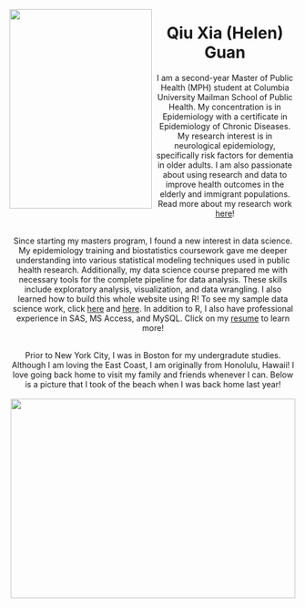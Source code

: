 <br><br>
  
<img src="./photos/portrait.jpg" align="left" width="250" height="350">

<center>
<h1>Qiu Xia (Helen) Guan </h1>

I am a second-year Master of Public Health (MPH) student at Columbia University Mailman School of Public Health. My concentration is in Epidemiology with a certificate in Epidemiology of Chronic Diseases. My research interest is in neurological epidemiology, specifically risk factors for dementia in older adults. I am also passionate about using research and data to improve health outcomes in the elderly and immigrant populations. Read more about my research work [here](research.html)!

<br>
Since starting my masters program, I found a new interest in data science. My epidemiology training and biostatistics coursework gave me deeper understanding into various statistical modeling techniques used in public health research. Additionally, my data science course prepared me with necessary tools for the complete pipeline for data analysis. These skills include exploratory analysis, visualization, and data wrangling. I also learned how to build this whole website using R! To see my sample data science work, click [here](exercise.html) and [here](assignment.html). In addition to R, I also have professional experience in SAS, MS Access, and MySQL. Click on my [resume](cv.html) to learn more!

<br>
Prior to New York City, I was in Boston for my undergradute studies. Although I am loving the East Coast, I am originally from Honolulu, Hawaii! I love going back home to visit my family and friends whenever I can. Below is a picture that I took of the beach when I was back home last year!  
<br>
<img src="./photos/waikiki2.png" width="500" height="350">
</center>
